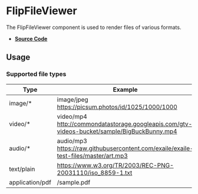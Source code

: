 
<Meta title="Components/FlipFileViewer" />

# FlipFileViewer

The FlipFileViewer component is used to render files of various formats.

- **[Source Code](https://github.com/flip-corp/swirl/tree/main/packages/swirl-components/src/components/flip-file-viewer)**

## Usage

<Canvas withSource="open">
  <Story id="components-flipfileviewer--flip-file-viewer" />
</Canvas>

<ArgsTable story="." />

### Supported file types

| Type            | Example                                                                                         |
| --------------- | ----------------------------------------------------------------------------------------------- |
| image/\*        | image/jpeg<br/>https://picsum.photos/id/1025/1000/1000                                          |
| video/\*        | video/mp4<br/>http://commondatastorage.googleapis.com/gtv-videos-bucket/sample/BigBuckBunny.mp4 |
| audio/\*        | audio/mp3<br/>https://raw.githubusercontent.com/exaile/exaile-test-files/master/art.mp3         |
| text/plain      | https://www.w3.org/TR/2003/REC-PNG-20031110/iso_8859-1.txt                                      |
| application/pdf | /sample.pdf                                                                                     |
